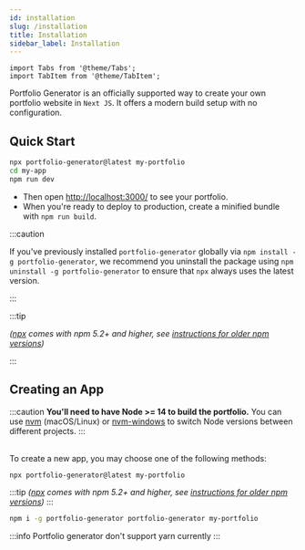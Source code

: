 ```yaml
---
id: installation
slug: /installation
title: Installation
sidebar_label: Installation
---
```


```mdx-code-block
import Tabs from '@theme/Tabs';
import TabItem from '@theme/TabItem';
```

Portfolio Generator is an officially supported way to create your own portfolio website in `Next JS`. It offers a modern build setup with no configuration.

## Quick Start

```bash
npx portfolio-generator@latest my-portfolio
cd my-app
npm run dev
```

- Then open [http://localhost:3000/](http://localhost:3000/) to see your portfolio.
- When you&apos;re ready to deploy to production, create a minified bundle with `npm run build`.

:::caution

If you've previously installed `portfolio-generator` globally via `npm install -g portfolio-generator`, we recommend you uninstall the package using `npm uninstall -g portfolio-generator` to ensure that `npx` always uses the latest version.

:::

:::tip

_([npx](https://medium.com/@maybekatz/introducing-npx-an-npm-package-runner-55f7d4bd282b) comes with npm 5.2+ and higher, see [instructions for older npm versions](https://gist.github.com/gaearon/4064d3c23a77c74a3614c498a8bb1c5f))_

:::

<!-- <p align='center'>
<img src="https://cdn.jsdelivr.net/gh/cybersaksham/Portfolio-Generator@latest/screencast.svg" alt='npm start' />
</p> -->

## Creating an App

:::caution
**You&apos;ll need to have Node >= 14 to build the portfolio.** You can use [nvm](https://github.com/creationix/nvm#installation) (macOS/Linux) or [nvm-windows](https://github.com/coreybutler/nvm-windows#node-version-manager-nvm-for-windows) to switch Node versions between different projects.
:::

<br />
To create a new app, you may choose one of the following methods:

<Tabs>

<TabItem value="npx">

```bash
npx portfolio-generator@latest my-portfolio
```

:::tip
_([npx](https://medium.com/@maybekatz/introducing-npx-an-npm-package-runner-55f7d4bd282b) comes with npm 5.2+ and higher, see [instructions for older npm versions](https://gist.github.com/gaearon/4064d3c23a77c74a3614c498a8bb1c5f))_
:::

</TabItem>

<TabItem value="npm">

```bash
npm i -g portfolio-generator portfolio-generator my-portfolio
```

</TabItem>

<TabItem value="yarn">

:::info
Portfolio generator don&apos;t support yarn currently
:::

</TabItem>

</Tabs>
